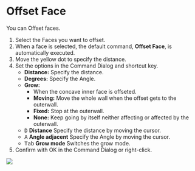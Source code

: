 
<Reference shortcut="Shift-O" command="Offset Face" button="" />

# Offset Face

You can Offset faces.

1. Select the Faces you want to offset.
2. When a face is selected, the default command, **Offset Face**, is automatically executed.
3. Move the yellow dot to specify the distance.
4. Set the options in the Command Dialog and shortcut key.
     - **Distance:** Specify the distance.
     - **Degrees:** Specify the Angle.
     - **Grow:**
          - When the concave inner face is offseted.
          - **Moving:** Move the whole wall when the offset gets to the outerwall.
          - **Fixed:** Stop at the outerwall.
          - **None:** Keep going by itself neither affecting or affected by the outerwall.
     - <kbd>D</kbd> **Distance** Specify the distance by moving the cursor.
     - <kbd>A</kbd> **Angle adjacent** Specify the Angle by moving the cursor.
     - <kbd>Tab</kbd> **Grow mode** Switches the grow mode.
5. Confirm with OK in the Command Dialog or right-click.

![](/img/offset-face.gif)


